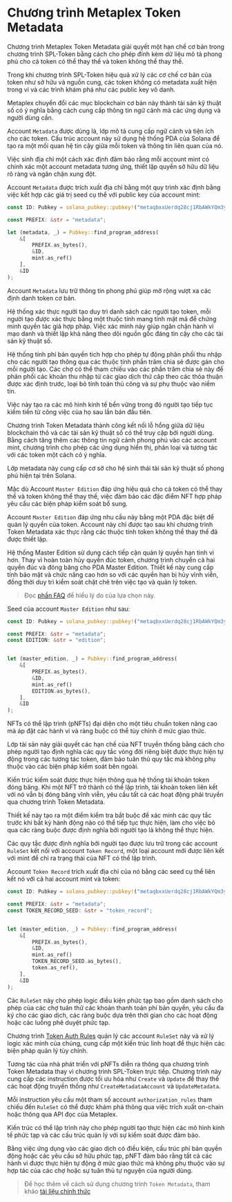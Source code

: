 
# Chương trình Metaplex Token Metadata

Chương trình Metaplex Token Metadata giải quyết một hạn chế cơ bản trong chương trình SPL-Token bằng cách cho phép đính kèm dữ liệu mô tả phong phú cho cả token có thể thay thế và token không thể thay thế.

Trong khi chương trình SPL-Token hiệu quả xử lý các cơ chế cơ bản của token như sở hữu và nguồn cung, các token không có metadata xuất hiện trong ví và các trình khám phá như các public key vô danh.

Metaplex chuyển đổi các mục blockchain cơ bản này thành tài sản kỹ thuật số có ý nghĩa bằng cách cung cấp thông tin ngữ cảnh mà các ứng dụng và người dùng cần.

<ArticleSection name="Metadata Account" id="metadata-account" level="h2" />

Account `Metadata` được dùng là, lớp mô tả cung cấp ngữ cảnh và tiện ích cho các token. Cấu trúc account này sử dụng hệ thống PDA của Solana để tạo ra một mối quan hệ tin cậy giữa mỗi token và thông tin liên quan của nó.

Việc sinh địa chỉ một cách xác định đảm bảo rằng mỗi account mint có chính xác một account metadata tương ứng, thiết lập quyền sở hữu dữ liệu rõ ràng và ngăn chặn xung đột.

Account `Metadata` được trích xuất địa chỉ bằng một quy trình xác định bằng việc kết hợp các giá trị seed cụ thể với public key của account mint:

```rust
const ID: Pubkey = solana_pubkey::pubkey!("metaqbxxUerdq28cj1RbAWkYQm3ybzjb6a8bt518x1s");

const PREFIX: &str = "metadata";

let (metadata, _) = Pubkey::find_program_address(
    &[
        PREFIX.as_bytes(), 
        &ID, 
        mint.as_ref()
    ], 
    &ID  
);
```

Account `Metadata` lưu trữ thông tin phong phú giúp mở rộng vượt xa các định danh token cơ bản.

Hệ thống xác thực người tạo duy trì danh sách các người tạo token, mỗi người tạo được xác thực bằng một thuộc tính mang tính mật mã để chứng minh quyền tác giả hợp pháp. Việc xác minh này giúp ngăn chặn hành vi mạo danh và thiết lập khả năng theo dõi nguồn gốc đáng tin cậy cho các tài sản kỹ thuật số.

Hệ thống tính phí bản quyền tich hợp cho phép tự động phân phối thu nhập cho các người tạo thông qua các thuộc tính phần trăm chia sẻ được gán cho mỗi người tạo. Các chợ có thể tham chiếu vào các phần trăm chia sẻ này để phân phối các khoản thu nhập từ các giao dịch thứ câp theo các thỏa thuận được xác định trước, loại bỏ tính toán thủ công và sự phụ thuộc vào niềm tin.

Việc này tạo ra các mô hình kinh tế bền vững trong đó người tạo tiếp tục kiếm tiền từ công việc của họ sau lần bán đầu tiên.

Chương trình Token Metadata thành công kết nối lỗ hổng giữa dữ liệu blockchain thô và các tài sản kỹ thuật số có thể truy cập bởi người dùng. Bằng cách tăng thêm các thông tin ngữ cảnh phong phú vào các account mint, chương trình cho phép các ứng dụng hiển thị, phân loại và tương tác với các token một cách có ý nghĩa.

Lớp metadata này cung cấp cơ sở cho hệ sinh thái tài sản kỹ thuật số phong phú hiện tại trên Solana.

<ArticleSection name="Master Edition Account" id="master-edition-account" level="h2" />

Mặc dù Account `Master Edition` đáp ứng hiệu quả cho cả token có thể thay thế và token không thể thay thế, việc đảm bảo các đặc điểm NFT hợp pháp yêu cầu các biện pháp kiểm soát bổ sung.

Account `Master Edition` đáp ứng nhu cầu này bằng một PDA đặc biệt để quản lý quyền của token. Account này chỉ được tạo sau khi chương trình Token Metadata xác thực rằng các thuộc tính token không thể thay thế đã được thiết lập.

Hệ thống Master Edition sử dụng cách tiếp cận quản lý quyền hạn tinh vi hơn. Thay vì hoàn toàn hủy quyền đúc token, chương trình chuyển cả hai quyền đúc và đóng băng cho PDA Master Edition. Thiết kế này cung cấp tính bảo mật và chức năng cao hơn so với các quyền hạn bị hủy vĩnh viễn, đồng thời duy trì kiểm soát chặt chẽ trên việc tạo và quản lý token.

> Đọc [phần FAQ](https://developers.metaplex.com/token-metadata/faq#why-are-the-mint-and-freeze-authorities-transferred-to-the-edition-pda) để hiểu lý do của lựa chọn này.

Seed của account `Master Edition` như sau:

```rust
const ID: Pubkey = solana_pubkey::pubkey!("metaqbxxUerdq28cj1RbAWkYQm3ybzjb6a8bt518x1s");

const PREFIX: &str = "metadata";
const EDITION: &str = "edition";


let (master_edition, _) = Pubkey::find_program_address(
    &[
        PREFIX.as_bytes(), 
        &ID, 
        mint.as_ref()
        EDITION.as_bytes(),
    ], 
    &ID  
);
```

<ArticleSection name="NFTs có thể lập trình" id="programmable-nfts" level="h2" />

NFTs có thể lập trình (pNFTs) đại diện cho một tiêu chuẩn token nâng cao mà áp đặt các hành vi và ràng buộc có thể tùy chỉnh ở mức giao thức.

Lớp tài sản này giải quyết các hạn chế của NFT truyền thống bằng cách cho phép người tạo định nghĩa các quy tắc vòng đời riêng biệt được thực hiện tự động trong các tương tác token, đảm bảo tuân thủ quy tắc mà không phụ thuộc vào các biện pháp kiểm soát bên ngoài.

Kiến trúc kiểm soát được thực hiện thông qua hệ thống tài khoản token đóng băng. Khi một NFT trở thành có thể lập trình, tài khoản token liên kết với nó vẫn bị đóng băng vĩnh viễn, yêu cầu tất cả các hoạt động phải truyền qua chương trình Token Metadata.

Thiết kế này tạo ra một điểm kiểm tra bắt buộc để xác minh các quy tắc trước khi bất kỳ hành động nào có thể tiếp tục thực hiện, làm cho việc bỏ qua các ràng buộc được định nghĩa bởi người tạo là không thể thực hiện.

Các quy tắc được định nghĩa bởi người tạo được lưu trữ trong các account `RuleSet` kết nối với account `Token Record`, một loại account mới được liên kết với mint để chỉ ra trạng thái của NFT có thể lập trình.

Account `Token Record` trích xuất địa chỉ của nó bằng các seed cụ thể liên kết nó với cả hai account mint và token:

```rust
const ID: Pubkey = solana_pubkey::pubkey!("metaqbxxUerdq28cj1RbAWkYQm3ybzjb6a8bt518x1s");

const PREFIX: &str = "metadata";
const TOKEN_RECORD_SEED: &str = "token_record";


let (master_edition, _) = Pubkey::find_program_address(
    &[
        PREFIX.as_bytes(), 
        &ID, 
        mint.as_ref()
        TOKEN_RECORD_SEED.as_bytes(),
        token.as_ref(),
    ], 
    &ID  
);
```

Các `RuleSet` này cho phép logic điều kiện phức tạp bao gồm danh sách cho phép của các chợ tuân thử các khoản thanh toán phí bản quyền, yêu cầu đa ký cho các giao dịch, các ràng buộc dựa trên thời gian cho các hoạt động hoặc các luồng phê duyệt phức tạp.

Chương trình [Token Auth Rules](https://developers.metaplex.com/token-auth-rules) quản lý các account `RuleSet` này và xử lý logic xác minh của chúng, cung cấp một kiến trúc linh hoạt để thực hiện các biện pháp quản lý tùy chỉnh.

Tương tác của nhà phát triển với pNFTs diễn ra thông qua chương trình Token Metadata thay vì chương trình SPL-Token trực tiếp. Chương trình này cung cấp các instruction được tối ưu hóa như `Create` và `Update` để thay thế các hoạt động truyền thống như `CreateMetadataAccount` và `UpdateMetadata`.

Mỗi instruction yêu cầu một tham số account `authorization_rules` tham chiếu đến `RuleSet` có thể được khám phá thông qua việc trích xuất on-chain hoặc thông qua API đọc của Metaplex.

Kiến trúc có thể lập trình này cho phép người tạo thực hiện các mô hình kinh tế phức tạp và các cấu trúc quản lý với sự kiểm soát được đảm bảo.

Bằng việc ứng dụng vào các giao dịch có điều kiện, cấu trúc phí bản quyền động hoặc các yêu cầu sở hữu phức tạp, pNFT đảm bảo rằng tất cả các hành vi được thực hiện tự động ở mức giao thức mà không phụ thuộc vào sự hợp tác của các chợ hoặc sự tuân thủ tự nguyện của người dùng.

> Để học thêm về cách sử dụng chương trình `Token Metadata`, tham khảo [tài liệu chính thức](https://developers.metaplex.com/token-metadata)